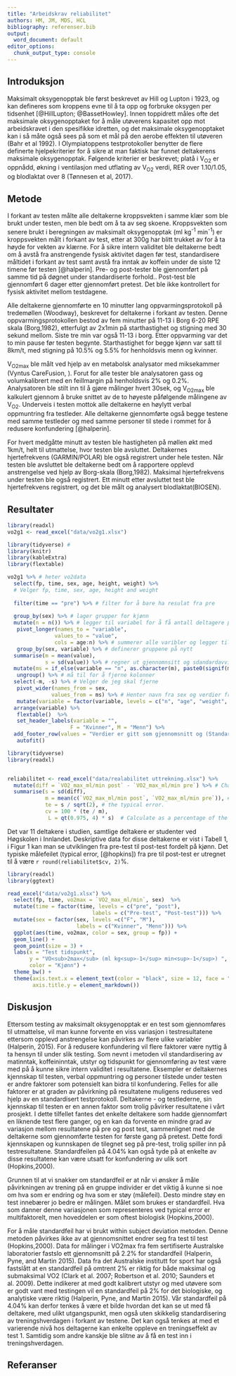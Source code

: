 ```yaml
---
title: "Arbeidskrav reliabilitet"
authors: HM, JM, MDS, HCL
bibliography: referenser.bib
output:
  word_document: default
editor_options: 
  chunk_output_type: console
---
```


## Introduksjon

Maksimalt oksygenopptak ble først beskrevet av Hill og Lupton i 1923, og kan defineres som kroppens evne til å ta opp og forbruke oksygen per tidsenhet [@HillLupton; @BassetHowley].<!-- Jag la till dessa referenser, använd den inbyggda referenshandteringen för bästa resultat. Era andra referenser kan läggas till i dokuemnetet referenser.bib i bibtex-format, https://www.bioinformatics.org/texmed/ kan användas för att lasta ner dessa -->
Innen toppidrett måles ofte det maksimale oksygenopptaket for å måle utøverens kapasitet opp mot arbeidskravet i den spesifikke idretten, og det maksimale oksygenopptaket kan i så måte også sees på som et mål på den aerobe effekten til utøveren (Bahr et al 1992)<!-- Fixa referensen -->. I Olympiatoppens testprotokoller benytter de flere definerte hjelpekriterier for å sikre at man faktisk har funnet deltakerens maksimale oksygenopptak. Følgende kriterier er beskrevet; platå i &#775;V<sub>O2</sub><!-- Specialtecken och formatteringar kan läggas till i markdown med unicode och html-tecken --> er oppnådd, økning i ventilasjon med utflating av &#775;V<sub>O2</sub> verdi, RER over 1.10/1.05<!-- Vilken gäller? -->, og blodlaktat over 8 (Tønnesen et al, 2017)<!-- Lägg till referens -->.


## Metode

I forkant av testen målte alle deltakerne kroppsvekten i samme klær som ble brukt under testen, men ble bedt om å ta av seg skoene. Kroppsvekten som senere brukt i beregningen av maksimalt oksygenopptak (ml kg<sup>-1</sup> min<sup>-1</sup>) er kroppsvekten målt i forkant av test, etter at 300g har blitt trukket av for å ta høyde for vekten av klærne.<!-- Gör vi verkligen så här, verkar lite godtyckligt? --> For å sikre intern validitet ble deltakerne bedt om å avstå fra anstrengende fysisk aktivitet dagen før test, standardisere måltidet i forkant av test samt avstå fra inntak av koffein under de siste 12 timene før testen [@halperin]. Pre- og post-tester ble
gjennomført på samme tid på døgnet under standardiserte forhold.. Post-test ble
gjennomført 6 dager etter gjennomført pretest.<!-- Är det möjligt att förklara närmare vad som menas med pre- post? Man får intrycket av pre (före) något, men här ska det bara vara liknande förhållanden. Kanske undvika pre post och förklara i inledninga av metoden att två repeterade tester genomfördes, sedan kalla dessa test 1 och 2? --> Det ble ikke kontrollert for fysisk aktivitet mellom
testdagene. 

Alle deltakerne gjennomførte en 10 minutter lang oppvarmingsprotokoll på tredemøllen (Woodway<!-- Modell, Produktionsplats -->), beskrevet for deltakerne i forkant av testen. Denne oppvarmingsprotokollen bestod av fem minutter på 11-13 i Borg 6-20 RPE skala (Borg,1982<!--Lägg till referens -->), etterfulgt av 2x1min på starthastighet og stigning med 30 sekund mellom<!-- Lite förvirrande, var det en stigning var 30e sekund? -->. Siste tre min var også 11-13 i borg<!-- Anpassades då hastighet eller stigning? -->. Etter oppvarming var det to min pause før testen begynte. Starthastighet for begge kjønn<!-- Beskriv tabellen med försökspersonsdata i textex--> var satt til 8km/t, med stigning på 10.5% og 5.5% for henholdsvis menn og kvinner. 

&#775;V<sub>O2max</sub> ble målt ved hjelp av en metabolsk analysator med miksekammer (Vyntus CareFusion, <!-- produktionsort -->). Forut for alle tester ble analysatoren gass og volumkalibrert med en feillmargin på henholdsvis 2% og 0.2%<!-- Vad betyder det? -->. Analysatoren ble stilt inn til å gjøre målinger hvert 30sek, og &#775;V<sub>O2max</sub> ble kalkulert gjennom å bruke snittet av de to høyeste påfølgende målingene av &#775;V<sub>O2</sub>. Underveis i testen mottok alle deltakerne en høylytt verbal oppmuntring fra testleder<!-- Vad äger Halperin om det? -->. Alle deltakerne gjennomførte også begge testene med samme testleder og med samme personer til stede i rommet for å redusere konfundering [@halperin].


For hvert medgåtte minutt av testen ble hastigheten på møllen økt med 1km/t, helt til utmattelse, hvor testen ble avsluttet. Deltakernes hjertefrekvens (GARMIN/POLAR) ble også registrert under hele testen. Når testen ble avsluttet ble deltakerne bedt om å rapportere opplevd anstrengelse ved hjelp av Borg-skala (Borg,1982)<!-- Sätt in referens -->. Maksimal hjertefrekvens under testen ble også registrert. Ett minutt etter avsluttet test ble hjertefrekvens registrert, og det ble målt og analysert blodlaktat(BIOSEN).

## Resultater

```r
library(readxl)
vo2g1 <- read_excel("data/vo2g1.xlsx")

library(tidyverse) # 
library(knitr)
library(kableExtra)
library(flextable)

vo2g1 %>% # heter vo2data
  select(fp, time, sex, age, height, weight) %>% 
  # Velger fp, time, sex, age, height and weight
  
  filter(time == "pre") %>% # filter for å bare ha resulat fra pre
  
  group_by(sex) %>% # lager grupper for kjønn
  mutate(n = n()) %>% # legger til variabel for å få antall deltagere per kjønn
   pivot_longer(names_to = "variable", 
               values_to = "value", 
               cols = age:n) %>% # summerer alle varibler og legger til "varible" og "Value" som kolonne og variablene som rader
   group_by(sex, variable) %>% # definerer gruppene på nytt 
  summarise(m = mean(value), 
            s = sd(value)) %>% # regner ut gjennomnsitt og sdandardavvik og legger til som kolonne
  mutate(ms = if_else(variable == "n", as.character(m), paste0(signif(m, 3),  " (", signif(s, 3), ")"))) %>% # formaterer det på gunstig måte og bruker signif til å runde av desiamler.
   ungroup() %>% # må til for å fjerne kolonner
  select(-m, -s) %>% # Velger de jeg skal fjerne
   pivot_wider(names_from = sex, 
              values_from = ms) %>% # Henter navn fra sex og verdier fra values og danner en bredere tabell
   mutate(variable = factor(variable, levels = c("n", "age", "weight", "height"), labels = c("N", "Alder (år)", "Vekt (kg)", "Høyde (cm)"))) %>% # Endrer navn på variabler 
  arrange(variable) %>% 
   flextable()  %>%
   set_header_labels(variable = "",
                    F = "Kvinner", M = "Menn") %>%
  add_footer_row(values = "Verdier er gitt som gjennomsnitt og (Standardavvik)", colwidths = 3) %>%
   autofit()
```


```r
library(tidyverse)
library(readxl)


reliabilitet <- read_excel("data/realabilitet uttrekning.xlsx") %>%
  mutate(diff = `VO2_max_ml/min post` - `VO2_max_ml/min pre`) %>% # Change/difference score
  summarise(s = sd(diff),
            m = mean(c(`VO2_max_ml/min post`, `VO2_max_ml/min pre`)), # mean
            te = s / sqrt(2), # the typical error. 
            cv = 100 * (te / m),
             L = qt(0.975, 4) * s)  # Calculate as a percentage of the mean

```



<!-- Flytta detta tidigare i rapporten, detta är metod. -->Det var 11 deltakere i studien, samtlige deltakere er studenter ved Høgskolen i Innlandet. Deskriptive data for disse deltakerne er vist i Tabell 1, i Figur 1 kan man se utviklingen fra pre-test til post-test fordelt på kjønn. Det typiske målefeilet (typical error, [@hopkins]) fra pre til post-test er utregnet til å være `r round(reliabilitet$cv, 2)`%.

<!-- All kod i figuren under kan settes i en pipe, lägg till figurtext till figuren med fig.cap i code chunken -->

```r


library(readxl)
library(ggtext)

read_excel("data/vo2g1.xlsx") %>%
  select(fp, time, vo2max = `VO2_max_ml/min`, sex)  %>%
  mutate(time = factor(time, levels = c("pre", "post"), 
                           labels = c("Pre-test", "Post-test"))) %>%
  mutate(sex = factor(sex, levels =c("F", "M"),
                      labels = c("Kvinner", "Menn"))) %>%
  ggplot(aes(time, vo2max, color = sex, group = fp)) + 
  geom_line() +
  geom_point(size = 3) +
  labs(x = "Test tidspunkt",
       y = "VO<sub>2max</sub> (ml kg<sup>-1</sup> min<sup>-1</sup>) ", 
       color = "Kjønn") +
  theme_bw() +
  theme(axis.text.x = element_text(color = "black", size = 12, face = "bold"), 
        axis.title.y = element_markdown())
```



## Diskusjon
<!-- Starta diskussion med de viktigaste resultaten, vilka var 4% TE -->
Ettersom testing av maksimalt oksygenopptak er en test som gjennomføres til utmattelse, vil man kunne forvente en viss variasjon i testresultatene ettersom opplevd anstrengelse kan påvirkes av flere ulike variabler (Halperin, 2015)<!-- Sätt in referens -->. For å redusere konfundering<!-- osäker på om detta blir rätt på norsk, konfundering = tvil, det är en faktor eller variable som kan vara konfunderande, kan det stämma? Vi önksar dessutom undvika effekten av dessa konfunderande faktorer. Här krävs alltså lite tydligare språkbruk --> vil flere faktorer være nyttig å ta hensyn til under slik testing. Som nevnt i metoden vil standardisering av matinntak, koffeininntak, utstyr og tidspunkt for gjennomføring av test være med på å kunne sikre intern validitet i resultatene. Eksempler er deltakernes kjennskap til testen, verbal oppmuntring og personer tilstede under testen er andre faktorer som potensielt kan bidra til konfundering. Felles for alle faktorer er at graden av påvirkning på resultatene muligens reduseres ved hjelp av en standardisert testprotokoll. Deltakerne - og testlederne, sin kjennskap til testen er en annen faktor som trolig påvirker resultatene i vårt prosjekt. I dette tilfellet fantes det enkelte deltakere som hadde gjennomført en liknende test flere ganger, og en kan da forvente en mindre grad av variasjon mellom resultatene på pre og post test, sammenlignet med de deltakerne som gjennomførte testen for første gang på pretest. Dette fordi kjennskapen og kunnskapen de tilegnet seg på pre-test, trolig spiller inn på testresultatene. Standardfeilen<!-- hitta ett bättre ord eftersom standardfeil är standard error i statistiken --> på 4.04% kan også tyde på at enkelte av disse resultatene kan være utsatt for
konfundering av ulik sort (Hopkins,2000)<!-- Fixa referenser -->. 

Grunnen til at vi snakker om standardfeil er at når vi ønsker å måle påvirkningen av trening på en gruppe individer er det viktig å kunne si noe om hva som er endring og hva som er støy (målefeil). Desto mindre støy en test innebærer jo bedre er målingen.  Målet som brukes er standardfeil. Hva som danner denne variasjonen som representeres ved typical error er multifaktorelt, men hoveddelen er som oftest biologisk (Hopkins,2000).<!-- Fixa formatering --> 

For å måle standardfeil har vi brukt within subject deviation metoden. Denne metoden påvirkes ikke av at gjennomsnittet endrer seg fra test til test (Hopkins,2000). Data for målinger i VO2max fra fem sertifiserte Australske laboratorier fastslo ett gjennomsnitt på 2.2% for standardfeil (Halperin, Pyne, and Martin 2015). Data fra det Australske institutt for sport har også fastslått at en standardfeil på omtrent 2% er riktig for både maksimal og submaksimal VO2 (Clark et al. 2007; Robertson et al. 2010; Saunders et al. 2009). Dette indikerer at med godt kalibrert utstyr og med utøvere som er godt vant med testingen vil en standardfeil på 2% for det biologiske, og analytiske være riktig (Halperin, Pyne, and Martin 2015). <!--  Fixa referenser och formattering av ex VO2max-->
Vår standardfeil på 4.04% kan derfor tenkes å være et bilde hvordan det kan se ut med få deltakere, med ulikt utgangspunkt, men også uten skikkelig standardisering av treningshverdagen i forkant av testene. Det kan også tenkes at med et varierende nivå hos deltagerne kan enkelte oppleve en treningseffekt av test 1. Samtidig som andre kanskje ble slitne av å få en test inn i treningshverdagen. 

## Referanser